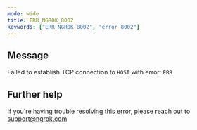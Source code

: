 ```yaml
---
mode: wide
title: ERR_NGROK_8002
keywords: ["ERR_NGROK_8002", "error 8002"]
---
```


## Message

Failed to establish TCP connection to `HOST` with error: `ERR`

## Further help

If you're having trouble resolving this error, please reach out to [support@ngrok.com](mailto:support@ngrok.com?subject=Help%20with%20ERR_NGROK_8002)
